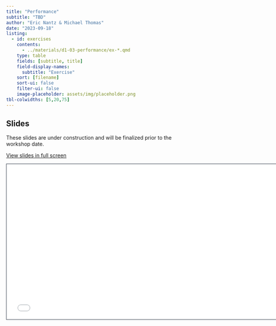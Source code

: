 ```yaml
---
title: "Performance"
subtitle: "TBD"
author: "Eric Nantz & Michael Thomas"
date: "2023-09-18"
listing:
  - id: exercises
    contents:
      - ../materials/d1-03-performance/ex-*.qmd
    type: table
    fields: [subtitle, title]
    field-display-names: 
      subtitle: "Exercise"
    sort: [filename]
    sort-ui: false
    filter-ui: false
    image-placeholder: assets/img/placeholder.png
tbl-colwidths: [5,20,75]
---
```


## Slides

::: callout-warning
These slides are under construction and will be finalized prior to the workshop date.
:::


[View slides in full screen](../materials/d1-03-performance/index.html)

```{=html}
<iframe class="slide-deck" src="../materials/d1-03-performance/" height="420" width="747" style="border: 1px solid #2e3846;"></iframe>
```
